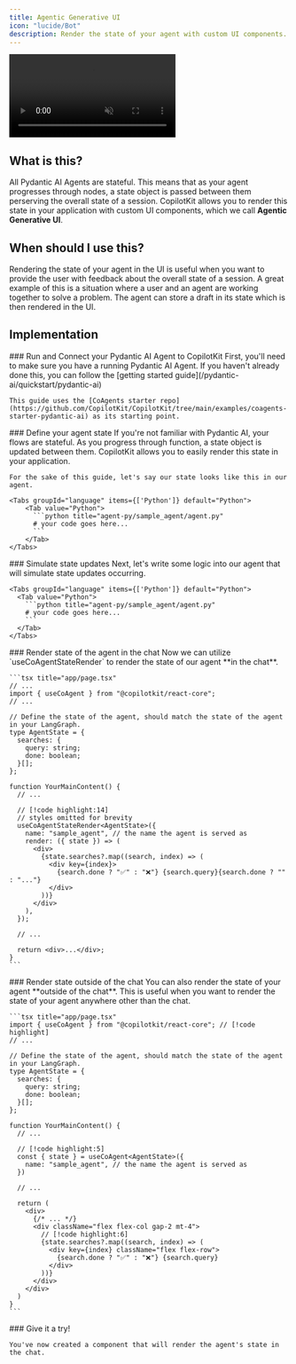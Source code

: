 ```yaml
---
title: Agentic Generative UI
icon: "lucide/Bot"
description: Render the state of your agent with custom UI components.
---
```



<video
  src="https://cdn.copilotkit.ai/docs/copilotkit/images/coagents/agentic-generative-ui.mp4"
  className="rounded-lg shadow-xl"
  loop
  playsInline
  controls
  autoPlay
  muted
/>
<Callout>
  This video demonstrates the [implementation](#implementation) section applied
  to out [coagents starter
  project](https://github.com/CopilotKit/CopilotKit/tree/main/examples/coagents-starter-pydantic-ai).
</Callout>

## What is this?

All Pydantic AI Agents are stateful. This means that as your agent progresses through nodes, a state object is passed between them perserving
the overall state of a session. CopilotKit allows you to render this state in your application with custom UI components, which we call **Agentic Generative UI**.

## When should I use this?

Rendering the state of your agent in the UI is useful when you want to provide the user with feedback about the overall state of a session. A great example of this
is a situation where a user and an agent are working together to solve a problem. The agent can store a draft in its state which is then rendered in the UI.

## Implementation

<Steps>
  <Step>
    ### Run and Connect your Pydantic AI Agent to CopilotKit
First, you'll need to make sure you have a running Pydantic AI Agent. If you haven't already done this, you can follow the [getting started guide](/pydantic-ai/quickstart/pydantic-ai)

    This guide uses the [CoAgents starter repo](https://github.com/CopilotKit/CopilotKit/tree/main/examples/coagents-starter-pydantic-ai) as its starting point.

  </Step>
  <Step>
    ### Define your agent state
    If you're not familiar with Pydantic AI, your flows are stateful. As you progress through function, a state object is updated between them. CopilotKit
    allows you to easily render this state in your application. 
    
    For the sake of this guide, let's say our state looks like this in our agent.

    <Tabs groupId="language" items={['Python']} default="Python">
        <Tab value="Python">
          ```python title="agent-py/sample_agent/agent.py"
          # your code goes here...
          ```
        </Tab>
    </Tabs>

  </Step>
  <Step>
    ### Simulate state updates
    Next, let's write some logic into our agent that will simulate state updates occurring.

    <Tabs groupId="language" items={['Python']} default="Python">
      <Tab value="Python">
        ```python title="agent-py/sample_agent/agent.py"
        # your code goes here...
        ```
      </Tab>
    </Tabs>

  </Step>
  <Step>
    ### Render state of the agent in the chat
    Now we can utilize `useCoAgentStateRender` to render the state of our agent **in the chat**.

    ```tsx title="app/page.tsx"
    // ...
    import { useCoAgent } from "@copilotkit/react-core";
    // ...

    // Define the state of the agent, should match the state of the agent in your LangGraph.
    type AgentState = {
      searches: {
        query: string;
        done: boolean;
      }[];
    };

    function YourMainContent() {
      // ...

      // [!code highlight:14]
      // styles omitted for brevity
      useCoAgentStateRender<AgentState>({
        name: "sample_agent", // the name the agent is served as
        render: ({ state }) => (
          <div>
            {state.searches?.map((search, index) => (
              <div key={index}>
                {search.done ? "✅" : "❌"} {search.query}{search.done ? "" : "..."}
              </div>
            ))}
          </div>
        ),
      });

      // ...

      return <div>...</div>;
    }
    ```

  </Step>
  <Step>
    ### Render state outside of the chat
    You can also render the state of your agent **outside of the chat**. This is useful when you want to render the state of your agent anywhere
    other than the chat.

    ```tsx title="app/page.tsx"
    import { useCoAgent } from "@copilotkit/react-core"; // [!code highlight]
    // ...

    // Define the state of the agent, should match the state of the agent in your LangGraph.
    type AgentState = {
      searches: {
        query: string;
        done: boolean;
      }[];
    };

    function YourMainContent() {
      // ...

      // [!code highlight:5]
      const { state } = useCoAgent<AgentState>({
        name: "sample_agent", // the name the agent is served as
      })

      // ...

      return (
        <div>
          {/* ... */}
          <div className="flex flex-col gap-2 mt-4">
            // [!code highlight:6]
            {state.searches?.map((search, index) => (
              <div key={index} className="flex flex-row">
                {search.done ? "✅" : "❌"} {search.query}
              </div>
            ))}
          </div>
        </div>
      )
    }
    ```

  </Step>
  <Step>
    ### Give it a try!

    You've now created a component that will render the agent's state in the chat.

  </Step>
</Steps>
